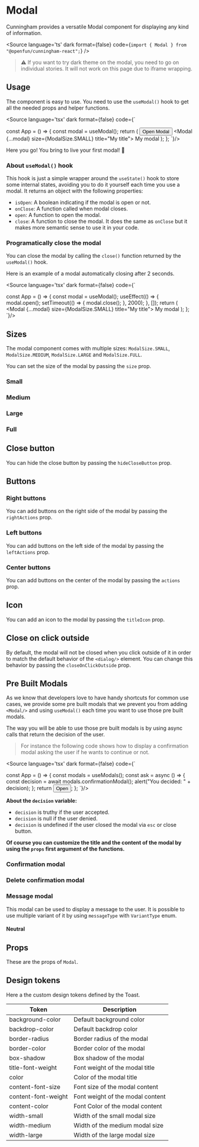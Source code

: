 
<Meta of={Stories}/>

# Modal

Cunningham provides a versatile Modal component for displaying any kind of information.

<Canvas>
  <Story of={Stories.ThreeButtons} inline={false}/>
</Canvas>

<Source
  language='ts'
  dark
  format={false}
  code={`import { Modal } from "@openfun/cunningham-react";`}
/>

> ⚠️ If you want to try dark theme on the modal, you need to go on individual stories. It will not work on this page due to iframe wrapping.

## Usage

The component is easy to use. You need to use the `useModal()` hook to get all the needed props and helper functions.

<Source
  language='tsx'
  dark
  format={false}
  code={`

const App = () => {
  const modal = useModal();
  return (
    <CunninghamProvider>
      <Button onClick={modal.open}>Open Modal</Button>
      <Modal {...modal} size={ModalSize.SMALL} title="My title">
        My modal
      </Modal>
    </CunninghamProvider>
  );
};
  `}/>

Here you go! You bring to live your first modal! 🥳

### About `useModal()` hook

This hook is just a simple wrapper around the `useState()` hook to store some internal states, avoiding you to do it yourself each time you use a modal.
It returns an object with the following properties:

- `isOpen`: A boolean indicating if the modal is open or not.
- `onClose`: A function called when modal closes.
- `open`: A function to open the modal.
- `close`: A function to close the modal. It does the same as `onClose` but it makes more semantic sense to use it in your code.

### Programatically close the modal

You can close the modal by calling the `close()` function returned by the `useModal()` hook.

Here is an example of a modal automatically closing after 2 seconds.

<Source
  language='tsx'
  dark
  format={false}
  code={`

const App = () => {
  const modal = useModal();
  useEffect(() => {
    modal.open();
    setTimeout(() => {
      modal.close();
    }, 2000);
  }, []);
  return (
    <CunninghamProvider>
      <Modal {...modal} size={ModalSize.SMALL} title="My title">
        My modal
      </Modal>
    </CunninghamProvider>
  );
};
  `}/>

## Sizes

The modal component comes with multiple sizes: `ModalSize.SMALL`, `ModalSize.MEDIUM`, `ModalSize.LARGE` and `ModalSize.FULL`.

You can set the size of the modal by passing the `size` prop.


### Small


<Canvas>
  <Story of={Stories.Small} inline={false}/>
</Canvas>

### Medium

<Canvas>
  <Story of={Stories.Medium} inline={false}/>
</Canvas>

### Large

<Canvas>
  <Story of={Stories.Large} inline={false}/>
</Canvas>

### Full

<Canvas>
  <Story of={Stories.FullWithContent} inline={false}/>
</Canvas>

## Close button

You can hide the close button by passing the `hideCloseButton` prop.

<Canvas>
  <Story of={Stories.HideCloseButton} inline={false}/>
</Canvas>

## Buttons

### Right buttons

You can add buttons on the right side of the modal by passing the `rightActions` prop.

<Canvas>
  <Story of={Stories.PrimaryButton} inline={false}/>
</Canvas>

### Left buttons

You can add buttons on the left side of the modal by passing the `leftActions` prop.

<Canvas>
  <Story of={Stories.ThreeButtons} inline={false}/>
</Canvas>

### Center buttons

You can add buttons on the center of the modal by passing the `actions` prop.

<Canvas>
  <Story of={Stories.CenterButtons} inline={false}/>
</Canvas>

## Icon

You can add an icon to the modal by passing the `titleIcon` prop.

<Canvas>
  <Story of={Stories.ExampleApplication} inline={false}/>
</Canvas>

## Close on click outside

By default, the modal will not be closed when you click outside of it in order to match the default behavior of the `<dialog/>` element.
You can change this behavior by passing the `closeOnClickOutside` prop.

<Canvas>
  <Story of={Stories.CloseOnClickOutside} inline={false}/>
</Canvas>

## Pre Built Modals

As we know that developers love to have handy shortcuts for common use cases, we provide some pre built modals that we
prevent you from adding `<Modal/>` and using `useModal()` each time you want to use those pre built modals.

The way you will be able to use those pre built modals is by using async calls that return the decision of the user.

> For instance the following code shows how to display a confirmation modal asking the user if he wants to continue or not.

<Source
  language='tsx'
  dark
  format={false}
  code={`

const App = () => {
  const modals = useModals();
  const ask = async () => {
      const decision = await modals.confirmationModal();
      alert("You decided: " + decision);
  };
  return <Button onClick={ask}>Open</Button>;
};
`}/>

**About the `decision` variable:**

- `decision` is truthy if the user accepted.
- `decision` is null if the user denied.
- `decision` is undefined if the user closed the modal via `esc` or close button.

**Of course you can customize the title and the content of the modal by using the `props` first argument of the functions.**

### Confirmation modal

<Canvas>
  <Story of={PreBuiltStories.ConfirmationModal} inline={false}/>
</Canvas>

### Delete confirmation modal

<Canvas>
  <Story of={PreBuiltStories.DeleteConfirmationModal} inline={false}/>
</Canvas>

### Message modal

This modal can be used to display a message to the user. It is possible to use multiple variant of it by using `messageType` with `VariantType` enum.

#### Neutral

<Canvas>
  <Story of={PreBuiltStories.NeutralModal} inline={false}/>
</Canvas>
<Canvas>
  <Story of={PreBuiltStories.SuccessModal} inline={false}/>
</Canvas>
<Canvas>
  <Story of={PreBuiltStories.InfoModal} inline={false}/>
</Canvas>
<Canvas>
  <Story of={PreBuiltStories.ErrorModal} inline={false}/>
</Canvas>
<Canvas>
  <Story of={PreBuiltStories.WarningModal} inline={false}/>
</Canvas>

## Props

These are the props of `Modal`.

<ArgTypes of={Modal} />

## Design tokens

Here a the custom design tokens defined by the Toast.

| Token        	| Description                 	|
|---------------	|-----------------------------	|
| background-color 	| Default background color 	|
| backdrop-color 	| Default backdrop color 	|
| border-radius 	| Border radius of the modal 	|
| border-color 	| Border color of the modal 	|
| box-shadow 	| Box shadow of the modal 	|
| title-font-weight 	| Font weight of the modal title	|
| color 	| Color of the modal title 	|
| content-font-size 	| Font size of the modal content	|
| content-font-weight 	| Font weight of the modal content	|
| content-color 	| Font Color of the modal content	|
| width-small 	| Width of the small modal size	|
| width-medium 	| Width of the medium modal size	|
| width-large 	| Width of the large modal size	|
